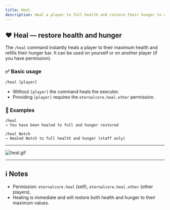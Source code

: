 ```yaml
---
title: Heal
description: Heal a player to full health and restore their hunger to maximum using `/heal`.
---
```


## ❤️ Heal — restore health and hunger

The `/heal` command instantly heals a player to their maximum health and refills their hunger bar. It can be used on yourself or on another player (if you have permission).

### ✅ Basic usage

```text
/heal [player]
```

- Without `[player]` the command heals the executor.
- Providing `[player]` requires the `eternalcore.heal.other` permission.

### 🎯 Examples

```text
/heal
→ You have been healed to full and hunger restored

/heal Notch
→ Healed Notch to full health and hunger (staff only)
```

---

![heal.gif](/docs/eternalcore/heal.gif)

---

## ℹ️ Notes

- Permission: `eternalcore.heal` (self), `eternalcore.heal.other` (other players).
- Healing is immediate and will restore both health and hunger to their maximum values.
